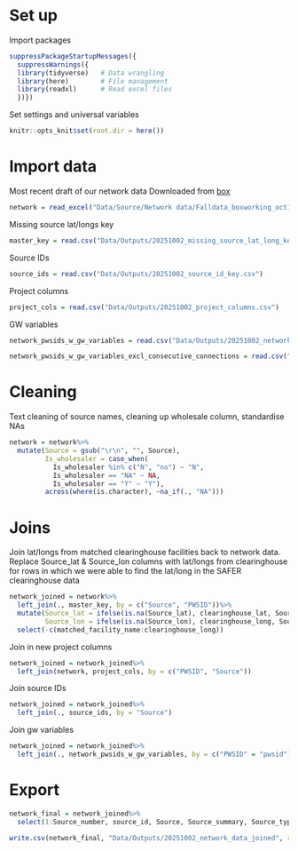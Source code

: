 
# Set up

Import packages
```r
suppressPackageStartupMessages({
  suppressWarnings({
  library(tidyverse)   # Data wrangling
  library(here)        # File management
  library(readxl)      # Read excel files
  })})
```

Set settings and universal variables
```r
knitr::opts_knit$set(root.dir = here())
```

# Import data

Most recent draft of our network data
Downloaded from [box](https://berkeley.app.box.com/file/1987973103781?s=iy2wly7ej2heud3xzu2olsaj7qr0r5qd)
```r
network = read_excel("Data/Source/Network data/Falldata_boxworking_oct1.xlsx")
```

Missing source lat/longs key
```r
master_key = read.csv("Data/Outputs/20251002_missing_source_lat_long_key.csv")
```

Source IDs
```r
source_ids = read.csv("Data/Outputs/20251002_source_id_key.csv")
```

Project columns
```r
project_cols = read.csv("Data/Outputs/20251002_project_columns.csv")
```

GW variables
```r
network_pwsids_w_gw_variables = read.csv("Data/Outputs/20251002_network_pwsids_w_gw_variables.csv")

network_pwsids_w_gw_variables_excl_consecutive_connections = read.csv("Data/Outputs/20251002_network_pwsids_w_gw_variables_excl_consecutive_connections.csv")
```



# Cleaning

Text cleaning of source names, cleaning up wholesale column, standardise NAs
```r
network = network%>%
  mutate(Source = gsub("\r\n", "", Source),
         Is_wholesaler = case_when(
           Is_wholesaler %in% c("N", "no") ~ "N",
           Is_wholesaler == "NA" ~ NA,
           Is_wholesaler == "Y" ~ "Y"),
         across(where(is.character), ~na_if(., "NA")))
```

# Joins

Join lat/longs from matched clearinghouse facilities back to network data.
Replace Source_lat & Source_lon columns with lat/longs from clearinghouse for rows in which we were able to find the lat/long in the SAFER clearinghouse data
```r
network_joined = network%>%
  left_join(., master_key, by = c("Source", "PWSID"))%>%
  mutate(Source_lat = ifelse(is.na(Source_lat), clearinghouse_lat, Source_lat),
         Source_lon = ifelse(is.na(Source_lon), clearinghouse_long, Source_lon))%>%
  select(-c(matched_facility_name:clearinghouse_long))
```

Join in new project columns
```r
network_joined = network_joined%>%
  left_join(network, project_cols, by = c("PWSID", "Source"))
```

Join source IDs
```r
network_joined = network_joined%>%
  left_join(., source_ids, by = "Source")
```

Join gw variables
```r
network_joined = network_joined%>%
  left_join(., network_pwsids_w_gw_variables, by = c("PWSID" = "pwsid"))
```

# Export
```r
network_final = network_joined%>%
  select(1:Source_number, source_id, Source, Source_summary, Source_type:Source_lon, Combined_source_notes, Project, X2020_CCR_percent:Average_source_method, Summer_2025_cleaning, CalSim_demandunit:CalSim_notes_Sept2025)

write.csv(network_final, "Data/Outputs/20251002_network_data_joined", row.names = T)
```

